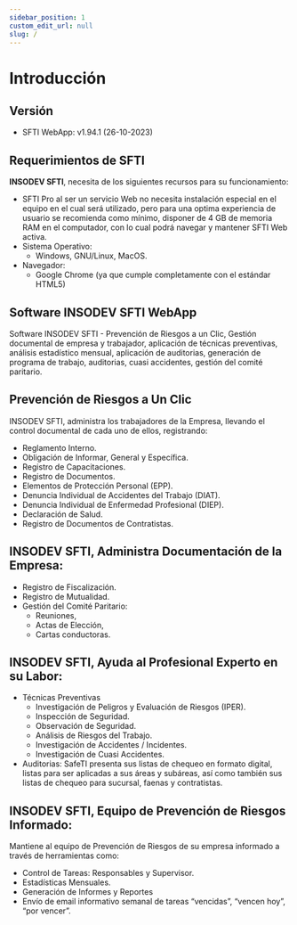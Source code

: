 ```yaml
---
sidebar_position: 1
custom_edit_url: null
slug: /
---
```

# Introducción

## Versión
* SFTI WebApp: v1.94.1 (26-10-2023)

## Requerimientos de SFTI 
**INSODEV SFTI**, necesita de los siguientes recursos para su funcionamiento:
* SFTI Pro al ser un servicio Web no necesita instalación especial en el equipo en el cual será utilizado, pero para una optima experiencia de usuario se recomienda como mínimo, disponer de 4 GB de memoria RAM en el computador, con lo cual podrá navegar y mantener SFTI Web activa.
* Sistema Operativo:
  * Windows, GNU/Linux, MacOS.
* Navegador:
  * Google Chrome (ya que cumple completamente con el estándar HTML5)

## Software INSODEV SFTI WebApp
Software INSODEV SFTI - Prevención de Riesgos a un Clic, Gestión documental de empresa y trabajador, aplicación de técnicas preventivas, análisis estadístico mensual, aplicación de auditorias, generación de programa de trabajo, auditorias, cuasi accidentes, gestión del comité paritario.

## Prevención de Riesgos a Un Clic
INSODEV SFTI, administra los trabajadores de la Empresa, llevando el control documental de cada uno de ellos, registrando:
* Reglamento Interno. 
* Obligación de Informar, General y Específica.
* Registro de Capacitaciones.
* Registro de Documentos.
* Elementos de Protección Personal (EPP).
* Denuncia Individual de Accidentes del Trabajo (DIAT).
* Denuncia Individual de Enfermedad Profesional (DIEP).
* Declaración de Salud.
* Registro de Documentos de Contratistas.

## INSODEV SFTI, Administra Documentación de la Empresa:
* Registro de Fiscalización.
* Registro de Mutualidad.
* Gestión del Comité Paritario:
  * Reuniones,
  * Actas de Elección,
  * Cartas conductoras.

## INSODEV SFTI, Ayuda al Profesional Experto en su Labor:
* Técnicas Preventivas
  * Investigación de Peligros y Evaluación de Riesgos (IPER).
  * Inspección de Seguridad.
  * Observación de Seguridad.
  * Análisis de Riesgos del Trabajo.
  * Investigación de Accidentes / Incidentes.
  * Investigación de Cuasi Accidentes.
* Auditorias: SafeTI presenta sus listas de chequeo en formato digital, listas para ser aplicadas a sus áreas y subáreas, así como también sus listas de chequeo para sucursal, faenas y contratistas.

## INSODEV SFTI, Equipo de Prevención de Riesgos Informado:
Mantiene al equipo de Prevención de Riesgos de su empresa informado a través de herramientas como:

* Control de Tareas: Responsables y Supervisor.
* Estadísticas Mensuales.
* Generación de Informes y Reportes
* Envío de email informativo semanal de tareas “vencidas”, “vencen hoy”, “por vencer”.